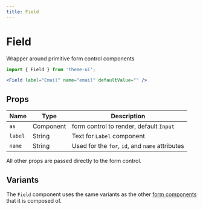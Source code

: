 ```yaml
---
title: Field
---
```


# Field

Wrapper around primitive form control components

```js
import { Field } from 'theme-ui';
```

```jsx live=true
<Field label="Email" name="email" defaultValue="" />
```

## Props

| Name    | Type      | Description                                     |
| ------- | --------- | ----------------------------------------------- |
| `as`    | Component | form control to render, default `Input`         |
| `label` | String    | Text for `Label` component                      |
| `name`  | String    | Used for the `for`, `id`, and `name` attributes |

All other props are passed directly to the form control.

## Variants

The `Field` component uses the same variants as the other [form components](/components/forms) that it is composed of.
